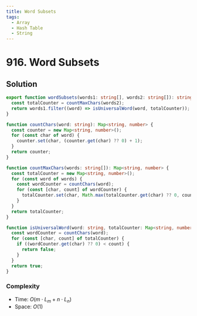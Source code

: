 ```yaml
---
title: Word Subsets
tags:
  - Array
  - Hash Table
  - String
---
```


# 916. Word Subsets

<Badges>
  <LevelBadge level="medium" />
  <TopicBadge name="Array" slug="array" />
  <TopicBadge name="Hash Table" slug="hash-table" />
  <TopicBadge name="String" slug="string" />
</Badges>

## Solution

```typescript filename="solution.ts" copy
export function wordSubsets(words1: string[], words2: string[]): string[] {
  const totalCounter = countMaxChars(words2);
  return words1.filter((word) => isUniversalWord(word, totalCounter));
}

function countChars(word: string): Map<string, number> {
  const counter = new Map<string, number>();
  for (const char of word) {
    counter.set(char, (counter.get(char) ?? 0) + 1);
  }
  return counter;
}

function countMaxChars(words: string[]): Map<string, number> {
  const totalCounter = new Map<string, number>();
  for (const word of words) {
    const wordCounter = countChars(word);
    for (const [char, count] of wordCounter) {
      totalCounter.set(char, Math.max(totalCounter.get(char) ?? 0, count));
    }
  }
  return totalCounter;
}

function isUniversalWord(word: string, totalCounter: Map<string, number>): boolean {
  const wordCounter = countChars(word);
  for (const [char, count] of totalCounter) {
    if ((wordCounter.get(char) ?? 0) < count) {
      return false;
    }
  }
  return true;
}
```

### Complexity

- Time: $O(m \cdot L_m + n \cdot L_n)$
- Space: $O(1)$

<ProblemLink
  codingSite="leetcode"
  href="https://leetcode.com/problems/word-subsets"
  title="Word Subsets"
/>
